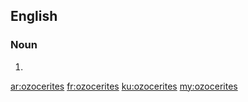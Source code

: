 ==English==

===Noun===
{{head|en|plural}}

# {{plural of|ozocerite|lang=en}}

[[ar:ozocerites]]
[[fr:ozocerites]]
[[ku:ozocerites]]
[[my:ozocerites]]